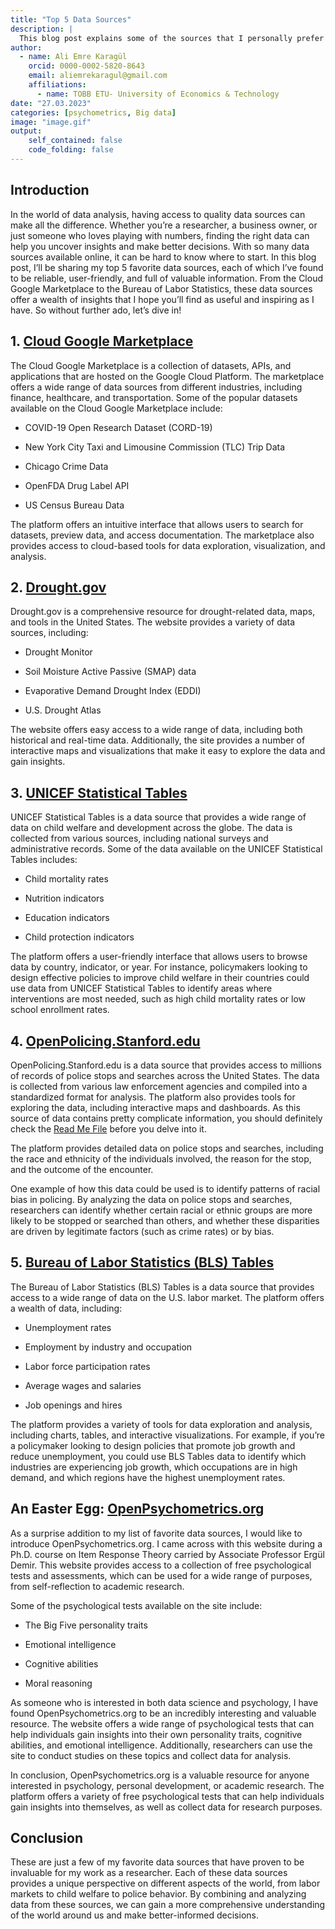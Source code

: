 ```yaml
---
title: "Top 5 Data Sources"
description: |
  This blog post explains some of the sources that I personally prefer to obtain data. I became aware of most of these sources from Google Data Analytics Certificate program. These data sources cover a wide range of topics, including education, the labor market, child welfare, police behavior, and more. By sharing these data sources, I hope to inspire other researchers to explore new sources of data and gain fresh insights into the world around us.
author:
  - name: Ali Emre Karagül
    orcid: 0000-0002-5820-8643
    email: aliemrekaragul@gmail.com
    affiliations:
      - name: TOBB ETU- University of Economics & Technology
date: "27.03.2023"
categories: [psychometrics, Big data]
image: "image.gif"
output:
    self_contained: false
    code_folding: false
---
```


## Introduction

In the world of data analysis, having access to quality data sources can make all the difference. Whether you're a researcher, a business owner, or just someone who loves playing with numbers, finding the right data can help you uncover insights and make better decisions. With so many data sources available online, it can be hard to know where to start. In this blog post, I'll be sharing my top 5 favorite data sources, each of which I've found to be reliable, user-friendly, and full of valuable information. From the Cloud Google Marketplace to the Bureau of Labor Statistics, these data sources offer a wealth of insights that I hope you'll find as useful and inspiring as I have. So without further ado, let's dive in!

## 1. [Cloud Google Marketplace](https://console.cloud.google.com/marketplace/browse?filter=solution-type:dataset&pli=1 "Cloud Google Marketplace")

The Cloud Google Marketplace is a collection of datasets, APIs, and applications that are hosted on the Google Cloud Platform. The marketplace offers a wide range of data sources from different industries, including finance, healthcare, and transportation. Some of the popular datasets available on the Cloud Google Marketplace include:

-   COVID-19 Open Research Dataset (CORD-19)

-   New York City Taxi and Limousine Commission (TLC) Trip Data

-   Chicago Crime Data

-   OpenFDA Drug Label API

-   US Census Bureau Data

The platform offers an intuitive interface that allows users to search for datasets, preview data, and access documentation. The marketplace also provides access to cloud-based tools for data exploration, visualization, and analysis.

## 2. [Drought.gov](https://www.drought.gov/data-maps-tools "Drought.gov data maps tools")

Drought.gov is a comprehensive resource for drought-related data, maps, and tools in the United States. The website provides a variety of data sources, including:

-   Drought Monitor

-   Soil Moisture Active Passive (SMAP) data

-   Evaporative Demand Drought Index (EDDI)

-   U.S. Drought Atlas

The website offers easy access to a wide range of data, including both historical and real-time data. Additionally, the site provides a number of interactive maps and visualizations that make it easy to explore the data and gain insights.

## 3. [UNICEF Statistical Tables](https://data.unicef.org/resources/dataset/sowc-2019-statistical-tables/ "UNICEF Statistical Tables")

UNICEF Statistical Tables is a data source that provides a wide range of data on child welfare and development across the globe. The data is collected from various sources, including national surveys and administrative records. Some of the data available on the UNICEF Statistical Tables includes:

-   Child mortality rates

-   Nutrition indicators

-   Education indicators

-   Child protection indicators

The platform offers a user-friendly interface that allows users to browse data by country, indicator, or year. For instance, policymakers looking to design effective policies to improve child welfare in their countries could use data from UNICEF Statistical Tables to identify areas where interventions are most needed, such as high child mortality rates or low school enrollment rates.

## 4. [OpenPolicing.Stanford.edu](https://openpolicing.stanford.edu/data/ "Stanford's data bank")

OpenPolicing.Stanford.edu is a data source that provides access to millions of records of police stops and searches across the United States. The data is collected from various law enforcement agencies and compiled into a standardized format for analysis. The platform also provides tools for exploring the data, including interactive maps and dashboards. As this source of data contains pretty complicate information, you should definitely check the [Read Me File](before you delve into this data, "git-hub link") before you delve into it.

The platform provides detailed data on police stops and searches, including the race and ethnicity of the individuals involved, the reason for the stop, and the outcome of the encounter.

One example of how this data could be used is to identify patterns of racial bias in policing. By analyzing the data on police stops and searches, researchers can identify whether certain racial or ethnic groups are more likely to be stopped or searched than others, and whether these disparities are driven by legitimate factors (such as crime rates) or by bias.

## 5. [Bureau of Labor Statistics (BLS) Tables](https://www.bls.gov/cps/tables.htm "BLS Tables")

The Bureau of Labor Statistics (BLS) Tables is a data source that provides access to a wide range of data on the U.S. labor market. The platform offers a wealth of data, including:

-   Unemployment rates

-   Employment by industry and occupation

-   Labor force participation rates

-   Average wages and salaries

-   Job openings and hires

The platform provides a variety of tools for data exploration and analysis, including charts, tables, and interactive visualizations. For example, if you're a policymaker looking to design policies that promote job growth and reduce unemployment, you could use BLS Tables data to identify which industries are experiencing job growth, which occupations are in high demand, and which regions have the highest unemployment rates.

## An Easter Egg: [OpenPsychometrics.org](https://openpsychometrics.org/ "Open Psychometrics")

As a surprise addition to my list of favorite data sources, I would like to introduce OpenPsychometrics.org. I came across with this website during a Ph.D. course on Item Response Theory carried by Associate Professor Ergül Demir. This website provides access to a collection of free psychological tests and assessments, which can be used for a wide range of purposes, from self-reflection to academic research.

Some of the psychological tests available on the site include:

-   The Big Five personality traits

-   Emotional intelligence

-   Cognitive abilities

-   Moral reasoning

As someone who is interested in both data science and psychology, I have found OpenPsychometrics.org to be an incredibly interesting and valuable resource. The website offers a wide range of psychological tests that can help individuals gain insights into their own personality traits, cognitive abilities, and emotional intelligence. Additionally, researchers can use the site to conduct studies on these topics and collect data for analysis.

In conclusion, OpenPsychometrics.org is a valuable resource for anyone interested in psychology, personal development, or academic research. The platform offers a variety of free psychological tests that can help individuals gain insights into themselves, as well as collect data for research purposes.

## Conclusion

These are just a few of my favorite data sources that have proven to be invaluable for my work as a researcher. Each of these data sources provides a unique perspective on different aspects of the world, from labor markets to child welfare to police behavior. By combining and analyzing data from these sources, we can gain a more comprehensive understanding of the world around us and make better-informed decisions.
